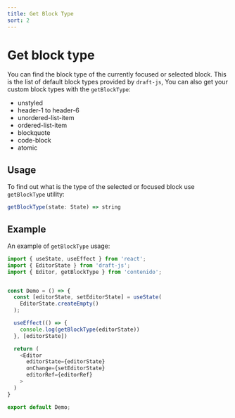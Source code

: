 ```yaml
---
title: Get Block Type
sort: 2
---
```


# Get block type

You can find the block type of the currently focused or selected block. This is the list of default
block types provided by `draft-js`, You can also get your custom block types with the `getBlockType`:

- unstyled
- header-1 to header-6
- unordered-list-item
- ordered-list-item
- blockquote
- code-block
- atomic

## Usage

To find out what is the type of the selected or focused block use `getBlockType` utility:

```ts
getBlockType(state: State) => string
```

## Example

An example of `getBlockType` usage:

```ts
import { useState, useEffect } from 'react';
import { EditorState } from 'draft-js';
import { Editor, getBlockType } from 'contenido';


const Demo = () => {
  const [editorState, setEditorState] = useState(
    EditorState.createEmpty()
  );

  useEffect(() => {
    console.log(getBlockType(editorState))
  }, [editorState])

  return (
    <Editor
      editorState={editorState}
      onChange={setEditorState}
      editorRef={editorRef}
    >
  )
}

export default Demo;
```
